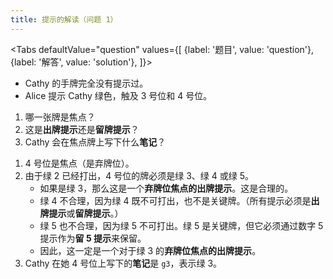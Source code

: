 ```yaml
---
title: 提示的解读（问题 1）
---
```



<BeginnersGuideProgress id="clue-interpretation-question-1" />

<Tabs
  defaultValue="question"
  values={[
    {label: '题目', value: 'question'},
    {label: '解答', value: 'solution'},
  ]}>
<TabItem value="question">

- Cathy 的手牌完全没有提示过。
- Alice 提示 Cathy 绿色，触及 3 号位和 4 号位。

1. 哪一张牌是焦点？
1. 这是**出牌提示**还是**留牌提示**？
1. Cathy 会在焦点牌上写下什么**笔记**？

</TabItem>
<TabItem value="solution">

1. 4 号位是焦点（是弃牌位）。
1. 由于绿 2 已经打出，4 号位的牌必须是绿 3、绿 4 或绿 5。
   - 如果是绿 3，那么这是一个**弃牌位焦点的出牌提示**。这是合理的。
   - 绿 4 不合理，因为绿 4 既不可打出，也不是关键牌。（所有提示必须是**出牌提示**或**留牌提示**。）
   - 绿 5 也不合理，因为绿 5 不可打出。绿 5 是关键牌，但它必须通过数字 5 提示作为**留 5 提示**来保留。
   - 因此，这一定是一个对于绿 3 的**弃牌位焦点的出牌提示**。
1. Cathy 在她 4 号位上写下的**笔记**是 `g3`，表示绿 3。

</TabItem>
</Tabs>

<ClueInterpretationQuestion1 />

